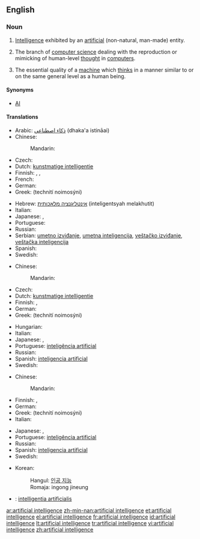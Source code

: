 ==English==
{{wikipedia}}

===Noun===
{{en-noun|sg=[[artificial]] [[intelligence]]}}

# [[intelligence|Intelligence]] exhibited by an [[artificial]] (non-natural, man-made) entity.
# {{artificial intelligence}} The branch of [[computer science]] dealing with the reproduction or mimicking of human-level [[thought]] in [[computer]]s.
# The essential quality of a [[machine]] which [[think]]s in a manner similar to or on the same general level as a human being.

====Synonyms====
* [[AI]]

====Translations====
{{trans-top|intelligence exhibited by an artificial entity}}
* Arabic: [[ذكاء اصطناعي]] (dhaka'a istināai) {{m}}
* Chinese:
*: Mandarin: {{t|zh|人工智能|tr=réngōng zhìnéng|sc=Hani}}
* Czech: {{t-|cs|umělá inteligence|f}}
* Dutch: [[kunstmatige intelligentie]] {{f}}
* Finnish: {{t-|fi|keinoäly}}, {{t-|fi|tekoäly}}, {{t-|fi|äly}}
* French: {{t|fr|intelligence artificielle|f}}
* German: {{t-|de|künstliche Intelligenz}}
* Greek: {{t+|el|τεχνητή νοημοσύνη|f|sc=Grek}} (technití noimosýni)
{{trans-mid}}
* Hebrew: [[אינטליגנציה מלאכותית]] (inteligentsyah melakhutit) {{f}}
* Italian: {{t|it|intelligenza artificiale}}
* Japanese: {{t|ja|人工知能|tr=じんこうちのう, jinkō chinō|sc=Jpan}},  {{t|ja|アーティフィシャルインテリジェンス|tr=ātifisharuinterijensu|sc=Jpan}}
* Portuguese: {{t+|pt|inteligência artificial}}
* Russian: {{t|ru|искусственный интеллект|m|tr=iskússtvennyj intellékt|sc=Cyrl}}
* Serbian: [[umetno izviđanje]], [[umetna inteligencija]], [[veštačko izviđanje]], [[veštačka inteligencija]]
* Spanish: {{t+|es|inteligencia artificial}}
* Swedish: {{t-|sv|artificiell intelligens|c}}
{{trans-bottom}}

{{trans-top|branch of computer science}}
* Chinese:
*: Mandarin: {{t|zh|人工智能|tr=réngōng zhìnéng|sc=Hani}}
* Czech: {{t-|cs|umělá inteligence|f}}
* Dutch: [[kunstmatige intelligentie]] {{f}}
* Finnish: {{t-|fi|keinoäly}}, {{t-|fi|tekoäly}}
* German: {{t-|de|künstliche Intelligenz}}
* Greek: {{t+|el|τεχνητή νοημοσύνη|f|sc=Grek}} (technití noimosýni)
{{trans-mid}}
* Hungarian: {{t-|hu|mesterséges intelligencia}}
* Italian: {{t|it|intelligenza artificiale}}
* Japanese: {{t|ja|人工知能|tr=じんこうちのう, jinkō chinō|sc=Jpan}},  {{t|ja|アーティフィシャルインテリジェンス|tr=ātifisharuinterijensu|sc=Jpan}}
* Portuguese: [[inteligência artificial]]
* Russian: {{t|ru|искусственный интеллект|m|tr=iskússtvennyj intellékt|sc=Cyrl}}
* Spanish: [[inteligencia artificial]]
* Swedish: {{t-|sv|artificiell intelligens|c}}
{{trans-bottom}}

{{trans-top|quality of a machine}}
* Chinese:
*: Mandarin: {{t|zh|人工智能|tr=réngōng zhìnéng|sc=Hani}}
* Finnish: {{t-|fi|keinoäly}}, {{t-|fi|tekoäly}}
* German: {{t-|de|künstliche Intelligenz}}
* Greek: {{t+|el|τεχνητή νοημοσύνη|f|sc=Grek}} (technití noimosýni)
* Italian: {{t|it|intelligenza artificiale}}
{{trans-mid}}
* Japanese: {{t|ja|人工知能|tr=じんこうちのう, jinkō chinō|sc=Jpan}},  {{t|ja|アーティフィシャルインテリジェンス|tr=ātifisharuinterijensu|sc=Jpan}}
* Portuguese: [[inteligência artificial]]
* Russian: {{t|ru|искусственный интеллект|m|tr=iskússtvennyj intellékt|sc=Cyrl}}
* Spanish: [[inteligencia artificial]]
* Swedish: {{t-|sv|artificiell intelligens|c}}
{{trans-bottom}}

{{checktrans-top|translations to be checked}}
* Korean:
*: Hangul: [[인공 지능]]
*: Romaja: ingong jineung
* {{ttbc|Latin}}: [[intelligentia artificialis]] {{f}}
{{trans-bottom}}

[[ar:artificial intelligence]]
[[zh-min-nan:artificial intelligence]]
[[et:artificial intelligence]]
[[el:artificial intelligence]]
[[fr:artificial intelligence]]
[[id:artificial intelligence]]
[[lt:artificial intelligence]]
[[tr:artificial intelligence]]
[[vi:artificial intelligence]]
[[zh:artificial intelligence]]